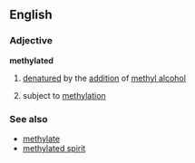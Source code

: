 ==English==
===Adjective===
'''methylated'''
# [[denature]]d by the [[addition]] of [[methyl alcohol]]
#{{chemistry}} subject to [[methylation]]
===See also===
*[[methylate]]
*[[methylated spirit]]